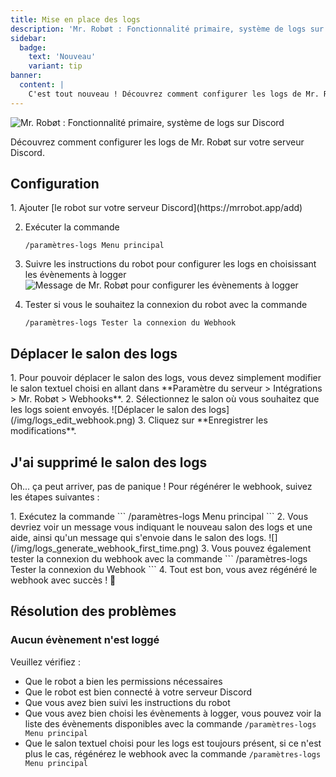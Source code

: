 ```yaml
---
title: Mise en place des logs
description: 'Mr. Robøt : Fonctionnalité primaire, système de logs sur Discord'
sidebar:
  badge:
    text: 'Nouveau'
    variant: tip
banner:
  content: |
    C'est tout nouveau ! Découvrez comment configurer les logs de Mr. Robøt sur votre serveur Discord.
---
```


![Mr. Robøt : Fonctionnalité primaire, système de logs sur Discord](https://mrrobot.app/img/main_features/logs.png)

<Aside type="tip" title="Nouvelle commande !">
  Découvrez comment configurer les logs de Mr. Robøt sur votre serveur Discord.
</Aside>

## Configuration
<Steps>
1. Ajouter [le robot sur votre serveur Discord](https://mrrobot.app/add)

2. Exécuter la commande
    ```
    /paramètres-logs Menu principal
    ```

3. Suivre les instructions du robot pour configurer les logs en choisissant les évènements à logger
    ![Message de Mr. Robøt pour configurer les évènements à logger](/img/logs-add-remove-events.png)

4. Tester si vous le souhaitez la connexion du robot avec la commande
    ```
    /paramètres-logs Tester la connexion du Webhook
    ```
</Steps>

## Déplacer le salon des logs

<Steps>
  1. Pour pouvoir déplacer le salon des logs, vous devez simplement modifier le salon textuel choisi en allant dans **Paramètre du serveur > Intégrations > Mr. Robøt > Webhooks**.
  2. Sélectionnez le salon où vous souhaitez que les logs soient envoyés.
     ![Déplacer le salon des logs](/img/logs_edit_webhook.png)
  3. Cliquez sur **Enregistrer les modifications**.
</Steps>


## J'ai supprimé le salon des logs

Oh... ça peut arriver, pas de panique ! Pour régénérer le webhook, suivez les étapes suivantes :

<Steps>
  1. Exécutez la commande
      ```
      /paramètres-logs Menu principal
      ```
  2. Vous devriez voir un message vous indiquant le nouveau salon des logs et une aide, ainsi qu'un message qui s'envoie dans le salon des logs.
     ![](/img/logs_generate_webhook_first_time.png)
  3. Vous pouvez également tester la connexion du webhook avec la commande
      ```
      /paramètres-logs Tester la connexion du Webhook
      ```
  4. Tout est bon, vous avez régénéré le webhook avec succès ! 🎉
</Steps>

## Résolution des problèmes

### Aucun évènement n'est loggé

Veuillez vérifiez :
- Que le robot a bien les permissions nécessaires
- Que le robot est bien connecté à votre serveur Discord
- Que vous avez bien suivi les instructions du robot
- Que vous avez bien choisi les évènements à logger, vous pouvez voir la liste des évènements disponibles avec la commande `/paramètres-logs Menu principal`
- Que le salon textuel choisi pour les logs est toujours présent, si ce n'est plus le cas, régénérez le webhook avec la commande `/paramètres-logs Menu principal`
